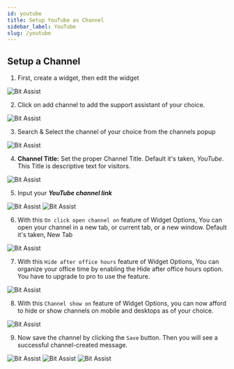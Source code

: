 ```yaml
---
id: youtube
title: Setup YouTube as Channel
sidebar_label: YouTube
slug: /youtube
---
```





<!-- ## Overview -->

## Setup a Channel

1.	First, create a widget, then edit the widget
  <Image src="channels/create-widget" alt="Bit Assist" w="1046" h="200"/>
 
2.	Click on add channel to add the support assistant of your choice.
  <Image src="channels/create-click-add-channel" alt="Bit Assist" w="1046" h="200"/>
 
3.	Search & Select the channel of your choice from the channels popup
  <Image src="channels/youtube/search-and-select" alt="Bit Assist" w="1046" h="200"/>
 

4.	**Channel Title:** Set the proper Channel Title. Default it's taken, *YouTube*. This Title is descriptive text for visitors.
  <Image src="channels/youtube/channel-title" alt="Bit Assist" w="1046" h="200"/>
 
5.	Input your ***YouTube channel link*** 
  <Image src="channels/youtube/channel-username" alt="Bit Assist" w="1046" h="200"/>
  <Image src="channels/youtube/channel-username-demo" alt="Bit Assist" w="1046" h="200"/>

6.	With this `On click open channel on` feature of Widget Options, You can open your channel in a new tab, or current tab, or a new window. Default it's taken, New Tab
  <Image src="channels/open-channel" alt="Bit Assist" w="1046" h="200"/>
 
7.	With this `Hide after office hours` feature of Widget Options, You can organize your office time by enabling the Hide after office hours option. You have to upgrade to pro to use the feature.
  <Image src="channels/business-hours" alt="Bit Assist" w="1046" h="200"/>
 
8.	With this `Channel show on` feature of Widget Options, you can now afford to hide or show channels on mobile and desktops as of your choice.
  <Image src="channels/hide-and-show-channel" alt="Bit Assist" w="1046" h="200"/>

9.	Now save the channel by clicking the `Save` button. Then you will see a successful channel-created message.
  <Image src="channels/save" alt="Bit Assist" w="1046" h="200"/>
  <Image src="channels/youtube/successful-message" alt="Bit Assist" w="1046" h="200"/>
  <Image src="channels/youtube/window-show" alt="Bit Assist" w="1046" h="200"/>




<Feedback/>